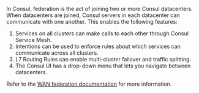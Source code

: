 In Consul, federation is the act of joining two or more Consul datacenters. When datacenters are joined, Consul servers in each datacenter can communicate with one another. This enables the following features:

1. Services on all clusters can make calls to each other through Consul Service Mesh.
1. Intentions can be used to enforce rules about which services can communicate across all clusters.
1. L7 Routing Rules can enable multi-cluster failover and traffic splitting.
1. The Consul UI has a drop-down menu that lets you navigate between datacenters.

Refer to the [WAN federation documentation](/consul/docs/link/wan-federation#guidance) for more information.